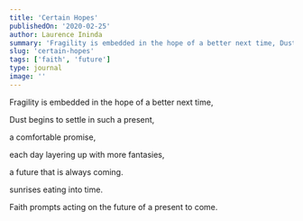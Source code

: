 ```yaml
---
title: 'Certain Hopes'
publishedOn: '2020-02-25'
author: Laurence Ininda
summary: 'Fragility is embedded in the hope of a better next time, Dust begins to settle in such a present, a comfortable promise'
slug: 'certain-hopes'
tags: ['faith', 'future']
type: journal
image: ''
---
```


Fragility is embedded in the hope of a better next time,

Dust begins to settle in such a present,

a comfortable promise,

each day layering up with more fantasies,

a future that is always coming.

sunrises eating into time.

Faith prompts acting on the future of a present to come.
